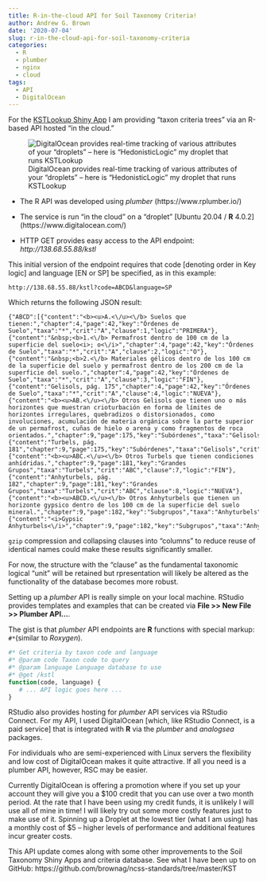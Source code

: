 ```yaml
---
title: R-in-the-cloud API for Soil Taxonomy Criteria!
author: Andrew G. Brown
date: '2020-07-04'
slug: r-in-the-cloud-api-for-soil-taxonomy-criteria
categories:
  - R
  - plumber
  - nginx
  - cloud
tags:
  - API
  - DigitalOcean
---
```


For the [KSTLookup Shiny App](https://brownag.shinyapps.io/KSTLookup) I am providing "taxon criteria trees" via an R-based API hosted "in the cloud."

![DigitalOcean provides real-time tracking of various attributes of your "droplets" -- here is "HedonisticLogic" my droplet that runs KSTLookup](/images/hedonisticlogic.png)

- The R API was developed using _plumber_ (https://www.rplumber.io/)

- The service is run "in the cloud" on a "droplet" [Ubuntu 20.04 / **R** 4.0.2] (https://www.digitalocean.com/) 

- HTTP GET provides easy access to the API endpoint: _http://138.68.55.88/kstl_

This initial version of the endpoint requires that code [denoting order in Key logic] and language [EN or SP] be specified, as in this example:

`http://138.68.55.88/kstl?code=ABCD&language=SP`

Which returns the following JSON result:
```
{"ABCD":[{"content":"<b><u>A.<\/u><\/b> Suelos que tienen:","chapter":4,"page":42,"key":"Órdenes de Suelo","taxa":"*","crit":"A","clause":1,"logic":"PRIMERA"},{"content":"&nbsp;<b>1.<\/b> Permafrost dentro de 100 cm de la superficie del suelo<i>; o<\/i>","chapter":4,"page":42,"key":"Órdenes de Suelo","taxa":"*","crit":"A","clause":2,"logic":"O"},{"content":"&nbsp;<b>2.<\/b> Materiales gélicos dentro de los 100 cm de la superficie del suelo y permafrost dentro de los 200 cm de la superficie del suelo.","chapter":4,"page":42,"key":"Órdenes de Suelo","taxa":"*","crit":"A","clause":3,"logic":"FIN"},{"content":"Gelisols, pág. 175","chapter":4,"page":42,"key":"Órdenes de Suelo","taxa":"*","crit":"A","clause":4,"logic":"NUEVA"},{"content":"<b><u>AB.<\/u><\/b> Otros Gelisols que tienen uno o más horizontes que muestran crioturbación en forma de límites de horizontes irregulares, quebradizos o distorsionados, como involuciones, acumulación de materia orgánica sobre la parte superior de un permafrost, cuñas de hielo o arena y como fragmentos de roca orientados.","chapter":9,"page":175,"key":"Subórdenes","taxa":"Gelisols","crit":"AB","clause":5,"logic":"FIN"},{"content":"Turbels, pág. 181","chapter":9,"page":175,"key":"Subórdenes","taxa":"Gelisols","crit":"AB","clause":6,"logic":"NUEVA"},{"content":"<b><u>ABC.<\/u><\/b> Otros Turbels que tienen condiciones anhídridas.","chapter":9,"page":181,"key":"Grandes Grupos","taxa":"Turbels","crit":"ABC","clause":7,"logic":"FIN"},{"content":"Anhyturbels, pág. 182","chapter":9,"page":181,"key":"Grandes Grupos","taxa":"Turbels","crit":"ABC","clause":8,"logic":"NUEVA"},{"content":"<b><u>ABCD.<\/u><\/b> Otros Anhyturbels que tienen un horizonte gypsico dentro de los 100 cm de la superficie del suelo mineral.","chapter":9,"page":182,"key":"Subgrupos","taxa":"Anhyturbels","crit":"ABCD","clause":9,"logic":"FIN"},{"content":"<i>Gypsic Anhyturbels<\/i>","chapter":9,"page":182,"key":"Subgrupos","taxa":"Anhyturbels","crit":"ABCD","clause":10,"logic":"ULTIMA"}]}
```

<code>gzip</code> compression and collapsing clauses into "columns" to reduce reuse of identical names could make these results significantly smaller. 

For now, the structure with the "clause" as the fundamental taxonomic logical "unit" will be retained but rpresentation will likely be altered as the functionality of the database becomes more robust.

Setting up a _plumber_ API is really simple on your local machine. 
RStudio provides templates and examples that can be created via __File >> New File >> Plumber API...__. 

The gist is that _plumber_ API endpoints are **R** functions with special markup: `#*`(similar to _Roxygen_). 

```r
#* Get criteria by taxon code and language
#* @param code Taxon code to query
#* @param language Language database to use
#* @get /kstl
function(code, language) {
   # ... API logic goes here ...
}
```

RStudio also provides hosting for _plumber_ API services via RStudio Connect. For my API, I used DigitalOcean [which, like RStudio Connect, is a paid service] that is integrated with **R** via the _plumber_ and _analogsea_ packages. 

For individuals who are semi-experienced with Linux servers the flexibility and low cost of DigitalOcean makes it quite attractive. If all you need is a plumber API, however, RSC may be easier. 

Currently DigitalOcean is offering a promotion where if you set up your account they will give you a $100 credit that you can use over a two month period. At the rate that I have been using my credit funds, it is unlikely I will use all of mine in time! I will likely try out some more costly features just to make use of it. Spinning up a Droplet at the lowest tier (what I am using) has a monthly cost of $5 -- higher levels of performance and additional features incur greater costs.

This API update comes along with some other improvements to the Soil Taxonomy Shiny Apps and criteria database. See what I have been up to on GitHub: https://github.com/brownag/ncss-standards/tree/master/KST

